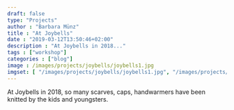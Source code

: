 ---
draft: false
type: "Projects"
author : "Barbara Münz"
title : "At Joybells" 
date : "2019-03-12T13:50:46+02:00"  
description : "At Joybells in 2018..." 
tags : ["workshop"] 
categories : ["blog"] 
image : /images/projects/joybells/joybells1.jpg
imgset: [ "/images/projects/joybells/joybells1.jpg", "/images/projects/joybells/joybells2.jpg", "/images/projects/joybells/joybells3.jpg", "/images/projects/joybells/joybells4.jpg"]
---

At Joybells in 2018, so many scarves, caps, handwarmers have been knitted by the kids and youngsters.
